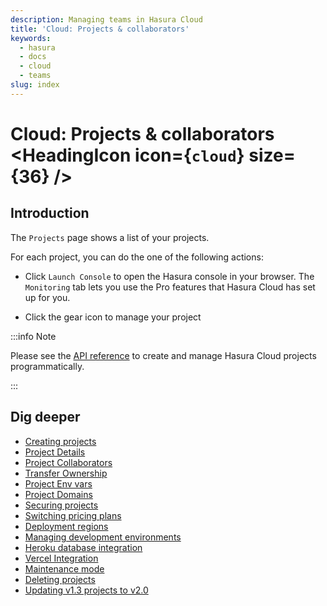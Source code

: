 ```yaml
---
description: Managing teams in Hasura Cloud
title: 'Cloud: Projects & collaborators'
keywords:
  - hasura
  - docs
  - cloud
  - teams
slug: index
---
```



# Cloud: Projects & collaborators <HeadingIcon icon={`cloud`} size={36} />

## Introduction

The `Projects` page shows a list of your projects.

<Thumbnail src='/img/projects/projects-list.png' alt='Projects list' width='1200px' />

For each project, you can do the one of the following actions:

<Thumbnail src='/img/projects/project-actions.png' alt='Project actions' width='860px' />

- Click `Launch Console` to open the Hasura console in your browser. The `Monitoring` tab lets you use the Pro features
  that Hasura Cloud has set up for you.

<Thumbnail src='/img/observability/monitoring-tab-overview.png' alt='Hasura Console: Monitoring tab' width='900px' />

- Click the gear icon to manage your project

<Thumbnail src='/img/projects/project-details.png' alt='General tab' width='900px' />

:::info Note

Please see the [API reference](/api-reference/cloud-api-reference.mdx) to create and manage Hasura Cloud projects
programmatically.

:::

## Dig deeper

- [Creating projects](/projects/create.mdx)
- [Project Details](/projects/details.mdx)
- [Project Collaborators](/projects/collaborators.mdx)
- [Transfer Ownership](/projects/ownership.mdx)
- [Project Env vars](/projects/env-vars.mdx)
- [Project Domains](/projects/domains.mdx)
- [Securing projects](/projects/secure.mdx)
- [Switching pricing plans](/projects/pricing.mdx)
- [Deployment regions](/projects/regions.mdx)
- [Managing development environments](/projects/environments.mdx)
- [Heroku database integration](/projects/heroku-url-sync.mdx)
- [Vercel Integration](/projects/vercel-integration.mdx)
- [Maintenance mode](/projects/maintenance-mode.mdx)
- [Deleting projects](/projects/delete.mdx)
- [Updating v1.3 projects to v2.0](/projects/move-project-v2.mdx)
